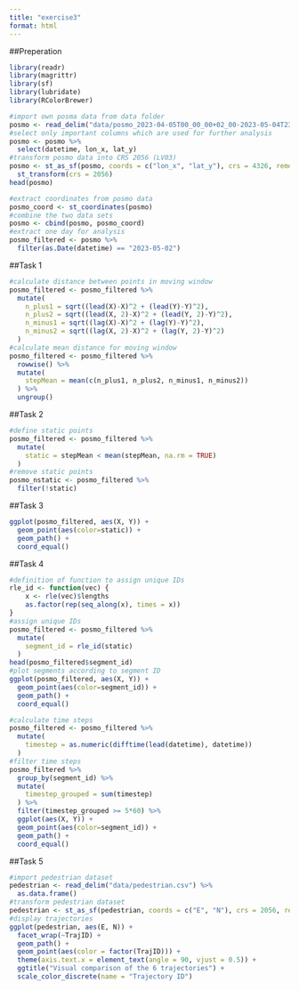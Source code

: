 ```yaml
---
title: "exercise3"
format: html
---
```


##Preperation
```r
library(readr)
library(magrittr)
library(sf)
library(lubridate)
library(RColorBrewer)
```

```r
#import own posma data from data folder
posmo <- read_delim("data/posmo_2023-04-05T00_00_00+02_00-2023-05-04T23_59_59+02_00.csv")
#select only important columns which are used for further analysis
posmo <- posmo %>%
  select(datetime, lon_x, lat_y)
#transform posmo data into CRS 2056 (LV03)
posmo <- st_as_sf(posmo, coords = c("lon_x", "lat_y"), crs = 4326, remove = FALSE, na.fail = FALSE) %>%
  st_transform(crs = 2056)
head(posmo)
```

```r
#extract coordinates from posmo data
posmo_coord <- st_coordinates(posmo)
#combine the two data sets
posmo <- cbind(posmo, posmo_coord)
#extract one day for analysis
posmo_filtered <- posmo %>%
  filter(as.Date(datetime) == "2023-05-02")
```

##Task 1
```r
#calculate distance between points in moving window
posmo_filtered <- posmo_filtered %>%
  mutate(
    n_plus1 = sqrt((lead(X)-X)^2 + (lead(Y)-Y)^2),
    n_plus2 = sqrt((lead(X, 2)-X)^2 + (lead(Y, 2)-Y)^2),
    n_minus1 = sqrt((lag(X)-X)^2 + (lag(Y)-Y)^2),
    n_minus2 = sqrt((lag(X, 2)-X)^2 + (lag(Y, 2)-Y)^2)
  )
#calculate mean distance for moving window
posmo_filtered <- posmo_filtered %>%
  rowwise() %>%
  mutate(
    stepMean = mean(c(n_plus1, n_plus2, n_minus1, n_minus2))
  ) %>%
  ungroup()
```

##Task 2
```r
#define static points
posmo_filtered <- posmo_filtered %>%
  mutate(
    static = stepMean < mean(stepMean, na.rm = TRUE)
  )
#remove static points
posmo_nstatic <- posmo_filtered %>%
  filter(!static)
```

##Task 3
```r
ggplot(posmo_filtered, aes(X, Y)) +
  geom_point(aes(color=static)) +
  geom_path() +
  coord_equal()
```

##Task 4
```r
#definition of function to assign unique IDs
rle_id <- function(vec) {
    x <- rle(vec)$lengths
    as.factor(rep(seq_along(x), times = x))
}
#assign unique IDs
posmo_filtered <- posmo_filtered %>%
  mutate(
    segment_id = rle_id(static)
  )
head(posmo_filtered$segment_id)
#plot segments according to segment ID
ggplot(posmo_filtered, aes(X, Y)) +
  geom_point(aes(color=segment_id)) +
  geom_path() +
  coord_equal()
```

```r
#calculate time steps
posmo_filtered <- posmo_filtered %>%
  mutate(
    timestep = as.numeric(difftime(lead(datetime), datetime))
  )
#filter time steps
posmo_filtered %>%
  group_by(segment_id) %>%
  mutate(
    timestep_grouped = sum(timestep)
  ) %>%
  filter(timestep_grouped >= 5*60) %>%
  ggplot(aes(X, Y)) +
  geom_point(aes(color=segment_id)) +
  geom_path() +
  coord_equal()
```

##Task 5
```r
#import pedestrian dataset
pedestrian <- read_delim("data/pedestrian.csv") %>%
  as.data.frame()
#transform pedestrian dataset
pedestrian <- st_as_sf(pedestrian, coords = c("E", "N"), crs = 2056, remove = FALSE, na.fail = FALSE)
#display trajectories
ggplot(pedestrian, aes(E, N)) +
  facet_wrap(~TrajID) +
  geom_path() +
  geom_point(aes(color = factor(TrajID))) +
  theme(axis.text.x = element_text(angle = 90, vjust = 0.5)) +
  ggtitle("Visual comparison of the 6 trajectories") + 
  scale_color_discrete(name = "Trajectory ID")
```

